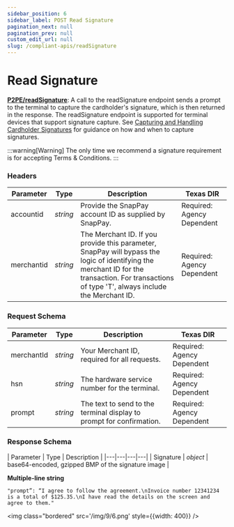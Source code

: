 ```yaml
---
sidebar_position: 6
sidebar_label: POST Read Signature
pagination_next: null
pagination_prev: null
custom_edit_url: null
slug: /compliant-apis/readSignature
---
```


# Read Signature


**[<ApiBadge class='small' type="post" /> P2PE/readSignature](https://developer.fiserv.com/product/SnapPay/api/?type=post&path=/P2PE/readSignature&branch=main&version=3.0.1)**: A call to the readSignature endpoint sends a prompt to the terminal to capture the cardholder's signature, which is then returned in the response. The readSignature endpoint is supported for terminal devices that support signature capture. See [Capturing and Handling Cardholder Signatures](https://developer.fiserv.com/product/CardPointe/docs/?path=docs/documentation/CardPointeIntegratedTerminalDeveloperGuides.md&branch=develop#capturing-and-handling-cardholder-signatures) for guidance on how and when to capture signatures.

:::warning[Warning]
The only time we recommend a signature requirement is for accepting Terms & Conditions.
:::

### Headers

| Parameter | Type | Description | Texas DIR |
|---|---|---|---|
| accountid | *string* | Provide the SnapPay account ID as supplied by SnapPay. | Required: Agency Dependent |
| merchantid | *string* | The Merchant ID. If you provide this parameter, SnapPay will bypass the logic of identifying the merchant ID for the transaction. For transactions of type 'T', always include the Merchant ID. | Required: Agency Dependent |

### Request Schema

| Parameter | Type | Description | Texas DIR |
|---|---|---|---|
| merchantId | *string* | Your Merchant ID, required for all requests. | Required: Agency Dependent |
| hsn | *string* | The hardware service number for the terminal. | Required: Agency Dependent |
| prompt | *string* | The text to send to the terminal display to prompt for confirmation. | Required: Agency Dependent |

### Response Schema

| Parameter | Type | Description |
|---|---|---|---|
| Signature | *object* | base64-encoded, gzipped BMP of the signature image |

**Multiple-line string**
``` 
"prompt”: “I agree to follow the agreement.\nInvoice number 12341234 is a total of $125.35.\nI have read the details on the screen and agree to them." 
```
<img class="bordered" src='/img/9/6.png' style={{width: 400}} />